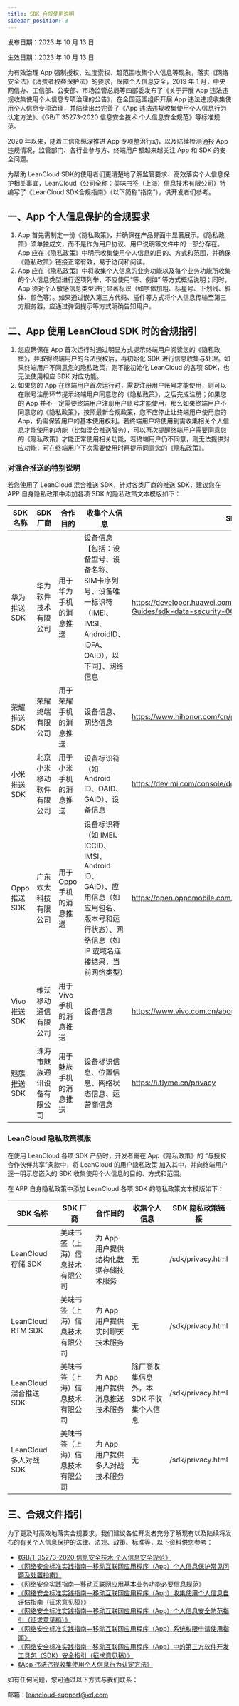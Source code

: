 ```yaml
---
title: SDK 合规使用说明
sidebar_position: 3
---
```



发布日期：2023 年 10 月 13 日

生效日期：2023 年 10 月 13 日


为有效治理 App 强制授权、过度索权、超范围收集个人信息等现象，落实《网络安全法》《消费者权益保护法》的要求，保障个人信息安全，2019 年 1 月，中央网信办、工信部、公安部、市场监管总局等四部委发布了《关于开展 App 违法违规收集使用个人信息专项治理的公告》，在全国范围组织开展 App 违法违规收集使用个人信息专项治理，并陆续出台完善了《App 违法违规收集使用个人信息行为认定方法》、《GB/T 35273-2020 信息安全技术 个人信息安全规范》等标准规范。

2020 年以来，随着工信部纵深推进 App 专项整治行动，以及陆续检测通报 App 违规情况，监管部门、各行业参与方、终端用户都越来越关注 App 和 SDK 的安全问题。

为帮助 LeanCloud SDK的使用者们更清楚地了解监管要求、高效落实个人信息保护相关事宜，LeanCloud（公司全称：美味书签（上海）信息技术有限公司）特编写了《LeanCloud SDK合规指南》（以下简称“指南”），供开发者们参考。

## 一、App 个人信息保护的合规要求

1. App 首先需制定一份《隐私政策》，并确保在产品界面中显著展示。《隐私政策》须单独成文，而不是作为用户协议、用户说明等文件中的一部分存在。App 应在《隐私政策》中明示收集使用个人信息的目的、方式和范围，并确保《隐私政策》链接正常有效，易于访问和阅读。
2. App 应在《隐私政策》中将收集个人信息的业务功能以及每个业务功能所收集的个人信息类型进行逐项列举，不应使用“等、例如” 等方式概括说明；同时，App 须对个人敏感信息类型进行显著标识（如字体加粗、标星号、下划线、斜体、颜色等）。如果通过嵌入第三方代码、插件等方式将个人信息传输至第三方服务器，应通过弹窗提示等方式明确告知用户。


## 二、App 使用 LeanCloud SDK 时的合规指引
1. 您应确保在 App 首次运行时通过明显方式提示终端用户阅读您的《隐私政策》，并取得终端用户的合法授权后，再初始化 SDK 进行信息收集与处理。如果终端用户不同意您的隐私政策，则不能初始化 LeanCloud 的各项 SDK，也无法使用相应 SDK 对应功能。
2. 如果您的 App 在终端用户首次运行时，需要注册用户账号才能使用，则可以在账号注册环节提示终端用户同意您的《隐私政策》，之后完成注册；如果您的 App 并不一定需要终端用户注册用户账号才能使用，那么如果终端用户不同意您的《隐私政策》，按照最新合规政策，您不应停止让终端用户使用您的 App，仍需保留用户的基本使用权利。若终端用户将使用到需收集相关个人信息才能使用的功能（比如混合推送服务），可以再次提醒终端用户需要同意您的《隐私政策》才能正常使用相关功能，若终端用户仍不同意，则无法提供对应功能，可在终端用户下次需要使用时再提示同意您的《隐私政策》。

### 对混合推送的特别说明

若您使用了 LeanCloud 混合推送 SDK，针对各类厂商的推送 SDK，建议您在 APP 自身隐私政策中添加各项 SDK 的隐私政策文本模版如下：

| SDK 名称 | SDK 厂商 | 合作目的 | 收集个人信息 | SDK 隐私政策链接 |
| ----------------- | ----------------- | ----------------- | ---------------- | ---------------- |
| 华为推送 SDK | 华为软件技术有限公司 | 用于华为手机的消息推送 | 设备信息【包括：设备型号、设备名称、SIM卡序列号、设备唯一标识符（IMEI、IMSI、AndroidID、IDFA、OAID），以下同】、网络信息 | https://developer.huawei.com/consumer/cn/doc/development/HMSCore-Guides/sdk-data-security-0000001050042177 |
| 荣耀推送 SDK | 荣耀终端有限公司 | 用于荣耀手机的消息推送 | 设备信息、网络信息 | https://www.hihonor.com/cn/privacy/privacy-policy/ |
| 小米推送 SDK | 北京小米移动软件有限公司 | 用于小米手机的消息推送 | 设备标识符（如 Android ID、OAID、GAID）、设备信息 | https://dev.mi.com/console/doc/detail?pId=1822 |
| Oppo 推送 SDK | 广东欢太科技有限公司 | 用于 Oppo 手机的消息推送 | 设备标识符（如 IMEI、ICCID、IMSI、Android ID、GAID）、应用信息（如应用包名、版本号和运行状态）、网络信息（如 IP 或域名连接结果，当前网络类型） | https://open.oppomobile.com/wiki/doc#id=10288 |
| Vivo 推送 SDK | 维沃移动通信有限公司 | 用于 Vivo 手机的消息推送 | 设备信息 | https://www.vivo.com.cn/about-vivo/privacy-policy |
| 魅族推送 SDK | 珠海市魅族通讯设备有限公司 | 用于魅族手机的消息推送 | 设备标识信息、位置信息、网络状态信息、运营商信息 | https://i.flyme.cn/privacy |

### LeanCloud 隐私政策模版
在使用 LeanCloud 各项 SDK 产品时，开发者需在 App《隐私政策》的 “与授权合作伙伴共享”条款中，将 LeanCloud 的用户隐私政策 加入其中，并向终端用户逐一明示您嵌入的 SDK 收集使用个人信息的目的、方式和范围。

在 APP 自身隐私政策中添加 LeanCloud 各项 SDK 的隐私政策文本模版如下：

| SDK 名称 | SDK 厂商 | 合作目的 | 收集个人信息 | SDK 隐私政策链接 |
| ----------------- | ----------------- | ----------------- | ---------------- | ---------------- |
| LeanCloud 存储 SDK | 美味书签（上海）信息技术有限公司 | 为 App 用户提供结构化数据存储技术服务 | 无 | /sdk/privacy.html |
| LeanCloud RTM SDK | 美味书签（上海）信息技术有限公司 | 为 App 用户提供实时聊天技术服务 | 无 | /sdk/privacy.html |
| LeanCloud 混合推送 SDK | 美味书签（上海）信息技术有限公司 | 为 App 用户提供消息推送技术服务 | 除厂商收集信息外，本 SDK 不收集个人信息 | /sdk/privacy.html |
| LeanCloud 多人对战 SDK | 美味书签（上海）信息技术有限公司 | 为 App 用户提供多人对战技术服务 | 无 | /sdk/privacy.html |

## 三、合规文件指引
为了更及时高效地落实合规要求，我们建议各位开发者充分了解现有以及陆续将发布的有关个人信息保护的法律、法规、政策、标准等，以下资料供您参考：

- [《GB/T 35273-2020 信息安全技术 个人信息安全规范》](http://c.gb688.cn/bzgk/gb/showGb?type=online&hcno=4568F276E0F8346EB0FBA097AA0CE05E)
- [《网络安全标准实践指南—移动互联网应用程序（App）个人信息保护常见问题及处置指南》](https://www.tc260.org.cn/front/postDetail.html?id=20200918162332)
- [《网络安全实践指南—移动互联网应用基本业务功能必要信息规范》](https://www.tc260.org.cn/front/postDetail.html?id=20190531230315)
- [《网络安全标准实践指南—移动互联网应用程序（App）收集使用个人信息自评估指南（征求意见稿）》](https://www.tc260.org.cn/front/postDetail.html?id=20200319113609)
- [《网络安全标准实践指南—移动互联网应用程序（App）个人信息安全防范指引（征求意见稿）》](https://www.tc260.org.cn/front/postDetail.html?id=20200330091643)
- [《网络安全标准实践指南—移动互联网应用程序（App）系统权限申请使用指南》](https://www.tc260.org.cn/front/postDetail.html?id=20200918163359)
- [《网络安全标准实践指南—移动互联网应用程序（App）中的第三方软件开发工具包（SDK）安全指引（征求意见稿）》](https://www.tc260.org.cn/front/postDetail.html?id=20200918155732)
- [《App 违法违规收集使用个人信息行为认定方法》](http://www.cac.gov.cn/2019-12/27/c_1578986455686625.htm)


如有任何问题，您可通过以下方式与我们联系：

邮箱：leancloud-support@xd.com

